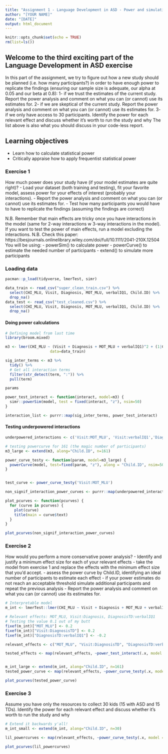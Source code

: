 ```yaml
---
title: "Assignment 1 - Language Development in ASD - Power and simulations"
author: "[YOUR NAME]"
date: "[DATE]"
output: html_document
---
```


```r
knitr::opts_chunk$set(echo = TRUE)
rm(list=ls())
```

## Welcome to the third exciting part of the Language Development in ASD exercise

In this part of the assignment, we try to figure out how a new study should be planned (i.e. how many participants?) in order to have enough power to replicate the findings (ensuring our sample size is adequate, our alpha at 0.05 and our beta at 0.8):
1- if we trust the estimates of the current study. Report the power analysis and comment on what you can (or cannot) use its estimates for.
2- if we are skeptical of the current study. Report the power analysis and comment on what you can (or cannot) use its estimates for.
3- if we only have access to 30 participants. Identify the power for each relevant effect and discuss whether it's worth to run the study and why
The list above is also what you should discuss in your code-less report.


## Learning objectives

- Learn how to calculate statistical power
- Critically appraise how to apply frequentist statistical power

### Exercise 1

How much power does your study have (if your model estimates are quite right)?
- Load your dataset (both training and testing), fit your favorite model, assess power for your effects of interest (probably your interactions).
- Report the power analysis and comment on what you can (or cannot) use its estimates for.
- Test how many participants you would have to have to replicate the findings (assuming the findings are correct)

N.B. Remember that main effects are tricky once you have interactions in the model (same for 2-way interactions w 3-way interactions in the model). If you want to test the power of main effects, run a model excluding the interactions.
N.B. Check this paper: https://besjournals.onlinelibrary.wiley.com/doi/full/10.1111/2041-210X.12504
You will be using:
- powerSim() to calculate power
- powerCurve() to estimate the needed number of participants
- extend() to simulate more participants

### Loading data
```r
pacman::p_load(tidyverse, lmerTest, simr)

data_train <- read_csv("super_clean_train.csv") %>% 
  select(CHI_MLU, Visit, Diagnosis, MOT_MLU, verbalIQ1, Child.ID) %>% 
  drop_na()
data_test <- read_csv("test_cleaned.csv") %>% 
  select(CHI_MLU, Visit, Diagnosis, MOT_MLU, verbalIQ1, Child.ID) %>% 
  drop_na()


```

#### Doing power calculations
```r
# Defining model from last time
library(broom.mixed)

m3 <- lmer(CHI_MLU ~ (Visit + Diagnosis + MOT_MLU + verbalIQ1)^2 + (1|Child.ID),
                    data=data_train)

sig_inter_terms <- m3 %>% 
  tidy() %>% 
  # Get all interaction terms
  filter(str_detect(term, ":")) %>% 
  pull(term)

params

power_test_interact <- function(interact, model=m3) {
  simr::powerSim(model, test = fixed(interact, "z"), nsim=50)
}

interaction_list <- purrr::map(sig_inter_terms, power_test_interact)
```

#### Testing underpowered interactions 
```r
underpowered_interactions <- c('Visit:MOT_MLU', 'Visit:verbalIQ1','DiagnosisTD:MOT_MLU', 'DiagnosisTD:MOT_MLU', 'MOT_MLU:verbalIQ1')

# testing powercurve for 161 (the magic number of participants)
m3_large <- extend(m3, along="Child.ID", n=161)

power_curve_testy <- function(param, model=m3_large) {
  powerCurve(model, test=fixed(param, "z"), along = "Child.ID", nsim=50)
}


test_curve <- power_curve_testy('Visit:MOT_MLU')

non_signif_interaction_power_curves <- purrr::map(underpowered_interactions, power_curve_testy)

plot_pcurves <- function(pcurves) {
  for (curve in pcurves) {
    plot(curve)
    title(main = curve$text)
  }  
}

plot_pcurves(non_signif_interaction_power_curves)

```


### Exercise 2

How would you perform a more conservative power analysis?
- Identify and justify a minimum effect size for each of your relevant effects
- take the model from exercise 1 and replace the effects with the minimum effect size that you'd accept.
- assess the power curve by Child.ID, identifying an ideal number of participants to estimate each effect
- if your power estimates do not reach an acceptable threshold simulate additional participants and repeat the previous analysis
- Report the power analysis and comment on what you can (or cannot) use its estimates for.

```r
# Interpretable model
m_int <- lmerTest::lmer(CHI_MLU ~ Visit + Diagnosis + MOT_MLU + verbalIQ1 + Visit:Diagnosis + Diagnosis:verbalIQ1 + (1 + Visit|Child.ID), data = data_train)

# Relevant effects: MOT_MLU, Visit:Diagnosis, DiagnosisTD:verbalIQ1
# Testing the value 0.1 out of my butt
fixef(m_int)["MOT_MLU"] <- 0.2
fixef(m_int)["Visit:DiagnosisTD"] <- 0.2
fixef(m_int)["DiagnosisTD:verbalIQ1"] <- -0.2

relevant_effects <- c("MOT_MLU", "Visit:DiagnosisTD", "DiagnosisTD:verbalIQ1")

tested_effects <- map(relevant_effects, ~power_test_interact(.x, model = m_int))


m_int_large <- extend(m_int, along="Child.ID", n=161)
tested_power_curve <- map(relevant_effects, ~power_curve_testy(.x, model = m_int_large))

plot_pcurves(tested_power_curve)

```


### Exercise 3

Assume you have only the resources to collect 30 kids (15 with ASD and 15 TDs). Identify the power for each relevant effect and discuss whether it's worth to run the study and why

```r
# Extend it backwards y'all! 
m_int_small <- extend(m_int, along="Child.ID", n=30)

lil_powercurves <- map(relevant_effects, ~power_curve_testy(.x, model = m_int_small))

plot_pcurves(lil_powercurves)

```